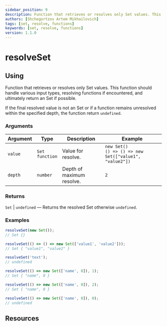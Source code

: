 ```yaml
---
sidebar_position: 9
description: Function that retrieves or resolves only Set values. This function should handle various input types, resolving functions if encountered, and ultimately return an Set if possible.
authors: [Shchegortzov Artem Mikhailovich]
tags: [set, resolve, functions]
keywords: [set, resolve, functions]
version: 1.1.0
---
```




# resolveSet

## Using

Function that retrieves or resolves only Set values.
This function should handle various input types, resolving functions if encountered, and ultimately return an Set if possible.

If the final resolved value is not an Set or if a function remains unresolved within the specified depth, the function return `undefined`.

### Arguments

| Argument | Type                    | Description               | Example                                                        |
| -------- | ----------------------- | ------------------------- | -------------------------------------------------------------- |
| `value`  | `Set` <br /> `function` | Value for resolve.        | `new Set()` <br /> `() => () => new Set(["value1", "value2"])` |
| `depth`  | `number`                | Depth of maximum resolve. | `2`                                                            |

### Returns

`Set` | `undefined` — Returns the resolved Set otherwise `undefined`.

### Examples

```js
resolveSet(new Set());
// Set {}

resolveSet(() => () => new Set(['value1', 'value2']));
// Set { "value1", "value2" }

resolveSet('text');
// undefined

resolveSet(() => new Set(['name', 0]), 1);
// Set { "name", 0 }

resolveSet(() => new Set(['name', 0]), 2);
// Set { "name", 0 }

resolveSet(() => new Set(['name', 0]), 0);
// undefined
```

## Resources

<Resources constants={constants} />

